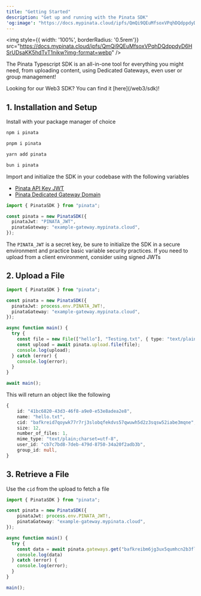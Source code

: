 ```yaml
---
title: "Getting Started"
description: "Get up and running with the Pinata SDK"
'og:image': "https://docs.mypinata.cloud/ipfs/QmQi9QEuMfsoxVPqhDQdppdyD6HSrUDsaKK5hdTvT1nikw?filename=og.png"
---
```


<img style={{ width: '100%', borderRadius: '0.5rem'}} src="https://docs.mypinata.cloud/ipfs/QmQi9QEuMfsoxVPqhDQdppdyD6HSrUDsaKK5hdTvT1nikw?img-format=webp" />

The Pinata Typescript SDK is an all-in-one tool for everything you might need, from uploading content, using Dedicated Gateways, even user or group management!

<Note>
Looking for our Web3 SDK? You can find it [here](/web3/sdk)!
</Note>

## 1. Installation and Setup

Install with your package manager of choice

<CodeGroup>

```bash npm
npm i pinata
```

```bash pnpm
pnpm i pinata
```

```bash yarn
yarn add pinata
```

```bash bun
bun i pinata
```

</CodeGroup>

Import and initialize the SDK in your codebase with the following variables
- [Pinata API Key JWT](/account-management/api-keys)
- [Pinata Dedicated Gateway Domain](/gateways/retrieving-files)

```typescript
import { PinataSDK } from "pinata";

const pinata = new PinataSDK({
  pinataJwt: "PINATA_JWT",
  pinataGateway: "example-gateway.mypinata.cloud",
});
```

<Note>The `PINATA_JWT` is a secret key, be sure to initialize the SDK in a secure environment and practice basic variable security practices. If you need to upload from a client environment, consider using signed JWTs</Note>

## 2. Upload a File

```typescript
import { PinataSDK } from "pinata";

const pinata = new PinataSDK({
  pinataJwt: process.env.PINATA_JWT!,
  pinataGateway: "example-gateway.mypinata.cloud",
});

async function main() {
  try {
    const file = new File(["hello"], "Testing.txt", { type: "text/plain" });
    const upload = await pinata.upload.file(file);
    console.log(upload);
  } catch (error) {
    console.log(error);
  }
}

await main();
```

This will return an object like the following

```typescript
{
    id: "41bc6820-43d3-46f8-a9e0-e53e8adea2e8",
    name: "hello.txt",
    cid: "bafkreid7qoywk77r7rj3slobqfekdvs57qwuwh5d2z3sqsw52iabe3mqne",
    size: 12,
    number_of_files: 1,
    mime_type: "text/plain;charset=utf-8",
    user_id: "cb7c7bd8-7deb-479d-8750-34a20f2adb3b",
    group_id: null,
}
```

## 3. Retrieve a File

Use the `cid` from the upload to fetch a file

```typescript
import { PinataSDK } from "pinata";

const pinata = new PinataSDK({
    pinataJwt: process.env.PINATA_JWT!,
    pinataGateway: "example-gateway.mypinata.cloud",
});

async function main() {
  try {
    const data = await pinata.gateways.get("bafkreibm6jg3ux5qumhcn2b3flc3tyu6dmlb4xa7u5bf44yegnrjhc4yeq");
    console.log(data)
  } catch (error) {
    console.log(error);
  }
}

main();
```
